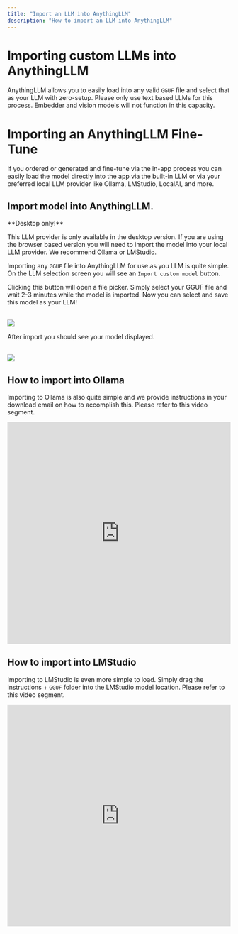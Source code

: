 ```yaml
---
title: "Import an LLM into AnythingLLM"
description: "How to import an LLM into AnythingLLM"
---
```



# Importing custom LLMs into AnythingLLM

AnythingLLM allows you to easily load into any valid `GGUF` file and select that as your LLM with zero-setup. Please only use text based LLMs
for this process. Embedder and vision models will not function in this capacity.

# Importing an AnythingLLM Fine-Tune

If you ordered or generated and fine-tune via the in-app process you can easily load the model directly into the app via the built-in LLM or via
your preferred local LLM provider like Ollama, LMStudio, LocalAI, and more.

## Import model into AnythingLLM.

<Callout type="warning" emoji="‼️">
  **Desktop only!**

This LLM provider is only available in the desktop version. If you are using the browser based version you will need to import the model into your local LLM provider. We recommend
Ollama or LMStudio.

</Callout>

Importing any `GGUF` file into AnythingLLM for use as you LLM is quite simple. On the LLM selection screen you will see an `Import custom model` button.

Clicking this button will open a file picker. Simply select your GGUF file and wait 2-3 minutes while the model is imported. Now you can select and save this
model as your LLM!

<br />
<Image
  src="/images/fine-tuning/local-llm.png"
  height={1080}
  width={1920}
  quality={100}
  style={{ borderRadius: "20px", marginBottom: 10 }}
/>

After import you should see your model displayed.

<br />
<Image
  src="/images/fine-tuning/local-llm-loaded.png"
  height={1080}
  width={1920}
  quality={100}
  style={{ borderRadius: "20px", marginBottom: 10 }}
/>

## How to import into Ollama

Importing to Ollama is also quite simple and we provide instructions in your download email on how to accomplish this. Please refer to this
video segment.

<iframe
  width="100%"
  height="500"
  src="https://www.youtube.com/embed/1B50IDUl5D4?si=2SdTcSFxMzbQiD8e&amp;start=710"
  title="YouTube video player"
  frameborder="0"
  allow="accelerometer; autoplay; clipboard-write; encrypted-media; gyroscope; picture-in-picture; web-share"
  referrerpolicy="strict-origin-when-cross-origin"
  allowfullscreen
></iframe>

## How to import into LMStudio

Importing to LMStudio is even more simple to load. Simply drag the instructions + `GGUF` folder into the LMStudio model location. Please refer to this
video segment.

<iframe
  width="100%"
  height="500"
  src="https://www.youtube.com/embed/1B50IDUl5D4?si=lVYaAlLHxFuonepb&amp;start=1050"
  title="YouTube video player"
  frameborder="0"
  allow="accelerometer; autoplay; clipboard-write; encrypted-media; gyroscope; picture-in-picture; web-share"
  referrerpolicy="strict-origin-when-cross-origin"
  allowfullscreen
></iframe>
